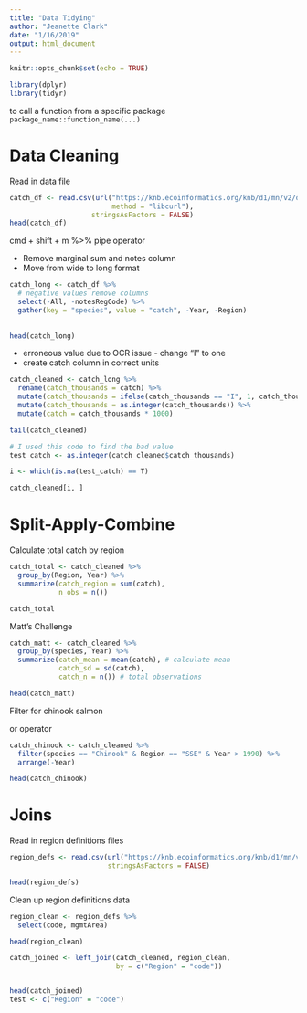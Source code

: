 ```yaml
---
title: "Data Tidying"
author: "Jeanette Clark"
date: "1/16/2019"
output: html_document
---
```


```r
knitr::opts_chunk$set(echo = TRUE)
```

```r
library(dplyr)
library(tidyr)
```

to call a function from a specific package `package_name::function_name(...)`

# Data Cleaning

Read in data file

```r
catch_df <- read.csv(url("https://knb.ecoinformatics.org/knb/d1/mn/v2/object/df35b.302.1", 
                         method = "libcurl"),
                    stringsAsFactors = FALSE)
head(catch_df)
```

cmd + shift + m %>% pipe operator

* Remove marginal sum and notes column
* Move from wide to long format

```r
catch_long <- catch_df %>%
  # negative values remove columns
  select(-All, -notesRegCode) %>% 
  gather(key = "species", value = "catch", -Year, -Region)
  
  
head(catch_long)
```


* erroneous value due to OCR issue - change "I" to one
* create catch column in correct units


```r
catch_cleaned <- catch_long %>% 
  rename(catch_thousands = catch) %>%
  mutate(catch_thousands = ifelse(catch_thousands == "I", 1, catch_thousands)) %>% 
  mutate(catch_thousands = as.integer(catch_thousands)) %>% 
  mutate(catch = catch_thousands * 1000)

tail(catch_cleaned)


```
 
 
```r
# I used this code to find the bad value
test_catch <- as.integer(catch_cleaned$catch_thousands)

i <- which(is.na(test_catch) == T)

catch_cleaned[i, ]

```

# Split-Apply-Combine


Calculate total catch by region

```r
catch_total <- catch_cleaned %>% 
  group_by(Region, Year) %>% 
  summarize(catch_region = sum(catch), 
            n_obs = n())

catch_total
```

Matt's Challenge

```r
catch_matt <- catch_cleaned %>% 
  group_by(species, Year) %>% 
  summarize(catch_mean = mean(catch), # calculate mean
            catch_sd = sd(catch),
            catch_n = n()) # total observations

head(catch_matt)
```

Filter for chinook salmon

| or operator

```r
catch_chinook <- catch_cleaned %>% 
  filter(species == "Chinook" & Region == "SSE" & Year > 1990) %>% 
  arrange(-Year)

head(catch_chinook)
```


# Joins

Read in region definitions files

```r
region_defs <- read.csv(url("https://knb.ecoinformatics.org/knb/d1/mn/v2/object/df35b.303.1", method = "libcurl"),
                        stringsAsFactors = FALSE)

head(region_defs)
```
Clean up region definitions data

```r
region_clean <- region_defs %>% 
  select(code, mgmtArea)

head(region_clean)

```

```r

catch_joined <- left_join(catch_cleaned, region_clean, 
                          by = c("Region" = "code"))


head(catch_joined)
test <- c("Region" = "code")
```



